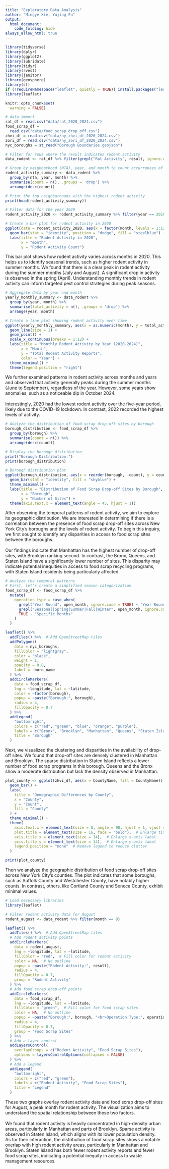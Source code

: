 ```yaml
---
title: "Exploratory Data Analysis"
author: "Mingye Xie, Yujing Fu"
output: 
  html_document:
    code_folding: hide
always_allow_html: true
---
```


```r
library(tidyverse)
library(dplyr)
library(ggplot2)
library(lubridate)
library(tidyr)
library(rvest)
library(janitor)
library(geosphere)
library(sf)
if (!requireNamespace("leaflet", quietly = TRUE)) install.packages("leaflet")
library(leaflet)

knitr::opts_chunk$set(
  warning = FALSE)

```

```r
# data import 
rat_df = read.csv("data/rat_2020_2024.csv")
food_scrap_df = 
  read.csv("data/food_scrap_drop_off.csv")
zhvi_df = read.csv("data/ny_zhvi_df_2020_2024.csv")
zori_df = read.csv("data/ny_zori_df_2020_2024.csv")
nyc_boroughs = st_read("Borough Boundaries.geojson")
```

```r
# Filter for rows where the result indicates rodent activity
data_rodent <- rat_df %>% filter(grepl("Rat Activity", result, ignore.case = TRUE))

# Group by neighborhood (NTA), year, and month to count occurrences of rodent activity
rodent_activity_summary <- data_rodent %>% 
  group_by(nta, year, month) %>% 
  summarise(count = n(), .groups = 'drop') %>% 
  arrange(desc(count))

# Print the top neighborhoods with the highest rodent activity
print(head(rodent_activity_summary))
```

```r
# Filter data for the year 2020
rodent_activity_2020 <- rodent_activity_summary %>% filter(year == 2020)

# Create a bar plot for rodent activity in 2020
ggplot(data = rodent_activity_2020, aes(x = factor(month, levels = 1:12), y = count)) +
  geom_bar(stat = "identity", position = "dodge", fill = "steelblue") +
  labs(title = "Rodent Activity in 2020",
       x = "month",
       y = "Rodent Activity Count") 

```

This bar plot shows how rodent activity varies across months in 2020. This helps us to identify seasonal trends, such as higher rodent activity in summer months. We found that there is a clear peak in rodent activity during the summer months (July and August). A significant drop in activity is observed in the spring (April). Understanding monthly trends in rodent activity can inform targeted pest control strategies during peak seasons.

```r
# Aggregate data by year and month
yearly_monthly_summary <- data_rodent %>%
  group_by(year, month) %>%
  summarise(total_activity = n(), .groups = 'drop') %>%
  arrange(year, month)

# Create a line plot showing rodent activity over time
ggplot(yearly_monthly_summary, aes(x = as.numeric(month), y = total_activity, color = as.factor(year), group = year)) +
  geom_line(size = 1) +
  geom_point() +
  scale_x_continuous(breaks = 1:12) +
  labs(title = "Monthly Rodent Activity by Year (2020-2024)",
       x = "Month",
       y = "Total Rodent Activity Reports",
       color = "Year") +
  theme_minimal() +
  theme(legend.position = "right")
```

We further examined patterns in rodent activity across months and years and observed that activity generally peaks during the summer months (June to September), regardless of the year. However, some years show anomalies, such as a noticeable dip in October 2024.<br>
<br>
Interestingly, 2020 had the lowest rodent activity over the five-year period, likely due to the COVID-19 lockdown. In contrast, 2022 recorded the highest levels of activity.<br>

```r
# Analyze the distribution of food scrap drop-off sites by borough
borough_distribution <- food_scrap_df %>% 
  group_by(borough) %>% 
  summarise(count = n()) %>% 
  arrange(desc(count))

# Display the borough distribution
print("Borough Distribution:")
print(borough_distribution)
```

```r
# Borough distribution plot
ggplot(borough_distribution, aes(x = reorder(borough, -count), y = count)) +
  geom_bar(stat = "identity", fill = "skyblue") +
  theme_minimal() +
  labs(title = "Distribution of Food Scrap Drop-off Sites by Borough",
       x = "Borough",
       y = "Number of Sites") +
  theme(axis.text.x = element_text(angle = 45, hjust = 1))
```

After observing the temporal patterns of rodent activity, we aim to explore its geographic distribution. We are interested in determining if there is a correlation between the presence of food scrap drop-off sites across New York City's boroughs and the levels of rodent activity. To begin this inquiry, we first sought to identify any disparities in access to food scrap sites between the boroughs.<br>
<br>
Our findings indicate that Manhattan has the highest number of drop-off sites, with Brooklyn ranking second. In contrast, the Bronx, Queens, and Staten Island have a significantly lower number of sites. This disparity may indicate potential inequities in access to food scrap recycling programs, with Staten Island residents being particularly affected.


```r
# Analyze the temporal patterns
# First, let's create a simplified season categorization
food_scrap_df <- food_scrap_df %>%
  mutate(
    operation_type = case_when(
      grepl("Year Round", open_month, ignore.case = TRUE) ~ "Year Round",
      grepl("Seasonal|Spring|Summer|Fall|Winter", open_month, ignore.case = TRUE) ~ "Seasonal",
      TRUE ~ "Specific Months"
    )
  )

leaflet() %>%
  addTiles() %>%  # Add OpenStreetMap tiles
  addPolygons(
    data = nyc_boroughs,
    fillColor = "lightgray",
    color = "black",
    weight = 1,
    opacity = 0.8,
    label = ~boro_name
  ) %>%
  addCircleMarkers(
    data = food_scrap_df,
    lng = ~longitude, lat = ~latitude,
    color = ~factor(borough),
    popup = ~paste("Borough:", borough),
    radius = 4,
    fillOpacity = 0.7
  ) %>%
  addLegend(
    "bottomright",
    colors = c("red", "green", "blue", "orange", "purple"),
    labels = c("Bronx", "Brooklyn", "Manhattan", "Queens", "Staten Island"),
    title = "Borough"
  )

```

Next, we visualized the clustering and disparities in the availability of drop-off sites. We found that drop-off sites are densely clustered in Manhattan and Brooklyn. The sparse distribution in Staten Island reflects a lower number of food scrap programs in this borough. Queens and the Bronx show a moderate distribution but lack the density observed in Manhattan.

```r
plot_county <- ggplot(zhvi_df, aes(x = CountyName, fill = CountyName)) +
  geom_bar() +
  labs(
    title = "Demographic Differences by County",
    x = "County",
    y = "Count",
    fill = "County"
  ) +
  theme_minimal() +
  theme(
    axis.text.x = element_text(size = 8, angle = 90, hjust = 1, vjust = 0.5),  # Rotate and resize x-axis text
    plot.title = element_text(size = 16, face = "bold"),  # Enlarge title
    axis.title.x = element_text(size = 14),  # Enlarge x-axis label
    axis.title.y = element_text(size = 14),  # Enlarge y-axis label
    legend.position = "none"  # Remove legend to reduce clutter
  )

print(plot_county)

```

Then we analyze the geographic distribution of food scrap drop-off sites across New York City's counties. The plot indicates that some boroughs, such as Suffolk County and Westchester County, have notably higher counts. In contrast, others, like Cortland County and Seneca County, exhibit minimal values.



```r
# Load necessary libraries
library(leaflet)

# Filter rodent activity data for August
rodent_august <- data_rodent %>% filter(month == 8)

leaflet() %>%
  addTiles() %>%  # Add OpenStreetMap tiles
  # Add rodent activity points
  addCircleMarkers(
    data = rodent_august,
    lng = ~longitude, lat = ~latitude,
    fillColor = "red",  # Fill color for rodent activity
    color = NA,  # No outline
    popup = ~paste("Rodent Activity:", result),
    radius = 4,
    fillOpacity = 0.7,
    group = "Rodent Activity"
  ) %>%
  # Add food scrap drop-off points
  addCircleMarkers(
    data = food_scrap_df,
    lng = ~longitude, lat = ~latitude,
    fillColor = "green",  # Fill color for food scrap sites
    color = NA,  # No outline
    popup = ~paste("Borough:", borough, "<br>Operation Type:", operation_type),
    radius = 4,
    fillOpacity = 0.7,
    group = "Food Scrap Sites"
  ) %>%
  # Add a layer control
  addLayersControl(
    overlayGroups = c("Rodent Activity", "Food Scrap Sites"),
    options = layersControlOptions(collapsed = FALSE)
  ) %>%
  # Add a legend
  addLegend(
    "bottomright",
    colors = c("red", "green"),
    labels = c("Rodent Activity", "Food Scrap Sites"),
    title = "Legend"
  )

```

These two graphs overlay rodent activity data and food scrap drop-off sites for August, a peak month for rodent activity. The visualization aims to understand the spatial relationship between these two factors.<br>
<br>
We found that rodent activity is heavily concentrated in high-density urban areas, particularly in Manhattan and parts of Brooklyn. Sparse activity is observed in Staten Island, which aligns with its lower population density.
<br>
As for their interaction, the distribution of food scrap sites shows a notable overlap with high rodent activity areas, particularly in Manhattan and Brooklyn. Staten Island has both fewer rodent activity reports and fewer food scrap sites, indicating a potential inequity in access to waste management resources.<br>





